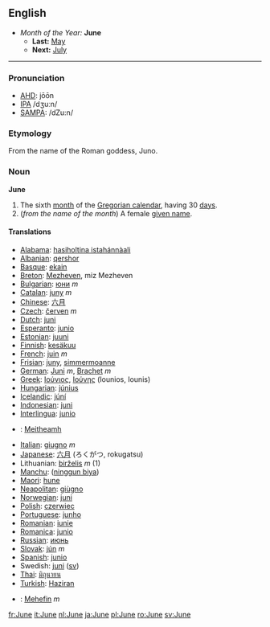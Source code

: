==English==
*''Month of the Year:'' '''June'''
**'''Last:''' [[May]]
**'''Next:''' [[July]]
----

===Pronunciation===
*[[AHD]]: jōōn
*[[IPA]] /dʒuːn/
*[[SAMPA]]: /dZu:n/

===Etymology===
From the name of the Roman goddess, Juno.

===Noun===
'''June'''
#The sixth [[month]] of the [[Gregorian calendar]], having 30 [[day]]s.
#(''from the name of the month'') A female [[given name]].
====Translations====
*[[Alabama]]: [[hasiholtina istahánnàali]]
*[[Albanian]]: [[qershor]]
*[[Basque]]: [[ekain]]
*[[Breton]]: [[Mezheven]], miz Mezheven
*[[Bulgarian]]: [[юни]] ''m''
*[[Catalan]]: [[juny]] ''m''
*[[Chinese]]: [[六月]]
*[[Czech]]: [[červen]] ''m''
*[[Dutch]]: [[juni]]
*[[Esperanto]]: [[junio]]
*[[Estonian]]: [[juuni]]
*[[Finnish]]: [[kesäkuu]]
*[[French]]: [[juin]] ''m''
*[[Frisian]]: [[juny]], [[simmermoanne]]
*[[German]]: [[Juni]] ''m'', [[Brachet]] ''m''
*[[Greek]]: [[Ιούνιος]], [[Ιούνης]] (Iounios, Iounis)
*[[Hungarian]]: [[június]]
*[[Icelandic]]: [[júní]]
*[[Indonesian]]: [[juni]]
*[[Interlingua]]: [[junio]]
*{{ga}}: [[Meitheamh]]
*[[Italian]]: [[giugno]] ''m''
*[[Japanese]]: [[六月]] (ろくがつ, rokugatsu)
*Lithuanian: [[birželis]] ''m'' (1)
*[[Manchu]]: ([[ninggun biya]])
*[[Maori]]: [[hune]]
*[[Neapolitan]]: [[giùgno]]
*[[Norwegian]]: [[juni]]
*[[Polish]]: [[czerwiec]]
*[[Portuguese]]: [[junho]]
*[[Romanian]]: [[iunie]]
*[[Romanica]]: [[junio]]
*[[Russian]]: [[июнь]]
*[[Slovak]]: [[jún]] ''m''
*[[Spanish]]: [[junio]]
*Swedish: [[juni]] ([[:sv:juni|sv]])
*[[Thai]]: [[มิถุนายน]]
*[[Turkish]]: [[Haziran]]
*{{cy}}: [[Mehefin]] ''m''

[[fr:June]]
[[it:June]]
[[nl:June]]
[[ja:June]]
[[pl:June]]
[[ro:June]]
[[sv:June]]